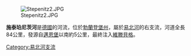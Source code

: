 [[Image:Stepenitz2.JPG|right]]

'''施泰珀尼茨河'''是[[德國|德國]]的河流，位於[[勃蘭登堡州|勃蘭登堡州]]，屬於[[易北河|易北河]]的右支流，河道全長84公里，發源自[[邁恩堡|邁恩堡]]以南約5公里，最終注入[[維滕貝格_(勃蘭登堡州)|維滕貝格]]。

{{coord|52|59|22|N|11|44|47|E|display=title}}

{{Germany-geo-stub}}
[[Category:易北河支流|Category:易北河支流]]